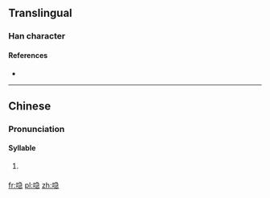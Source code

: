 ==Translingual==

===Han character===
{{Han char|rn=30|rad=口|as=09|sn=12|four=|canj=RNSP|ids=⿰口急}}

====References====
* {{Han ref|kx=0201.121|hdz=10658.111|uh=55BC|ud=21948}}

----

==Chinese==
{{zh-forms}}

===Pronunciation===
{{zh-pron
|m=jié,jiē
|c=gep1,gip1,kep1,kip1
|h=
|md=
|mn=
|w=
|mc=y
|oc=y
|cat=syllables
}}

====Syllable====
{{head|zh|syllable}}

# {{cx|chiefly Cantonese|lang=zh}} {{n-g|used in loanwords}}

[[fr:喼]]
[[pl:喼]]
[[zh:喼]]